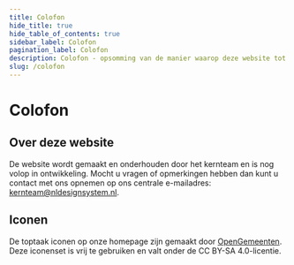 ```yaml
---
title: Colofon
hide_title: true
hide_table_of_contents: true
sidebar_label: Colofon
pagination_label: Colofon
description: Colofon - opsomming van de manier waarop deze website tot stand is gekomen
slug: /colofon
---
```


# Colofon

## Over deze website

De website wordt gemaakt en onderhouden door het kernteam en is nog volop in ontwikkeling. Mocht u vragen of opmerkingen hebben dan kunt u contact met ons opnemen op ons centrale e-mailadres: <a href="mailto:kernteam@nldesignsystem.nl">kernteam@nldesignsystem.nl</a>.

## Iconen

De toptaak iconen op onze homepage zijn gemaakt door <a href="https://www.opengemeenten.nl/producten/iconenset" target="_top">OpenGemeenten</a>. Deze iconenset is vrij te gebruiken en valt onder de CC BY-SA 4.0-licentie.

